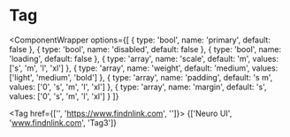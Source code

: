 
# Tag

<ComponentWrapper
  options={[
    { type: 'bool', name: 'primary', default: false },
    { type: 'bool', name: 'disabled', default: false },
    { type: 'bool', name: 'loading', default: false },
    {
      type: 'array',
      name: 'scale',
      default: 'm',
      values: ['s', 'm', 'l', 'xl']
    },
    {
      type: 'array',
      name: 'weight',
      default: 'medium',
      values: ['light', 'medium', 'bold']
    },
    {
      type: 'array',
      name: 'padding',
      default: 's m',
      values: ['0', 's', 'm', 'l', 'xl']
    },
    {
      type: 'array',
      name: 'margin',
      default: 's',
      values: ['0', 's', 'm', 'l', 'xl']
    }
  ]}
>
  <Tag href={['', 'https://www.findnlink.com', '']}>
    {['Neuro UI', 'www.findnlink.com', 'Tag3']}
  </Tag>
</ComponentWrapper>
